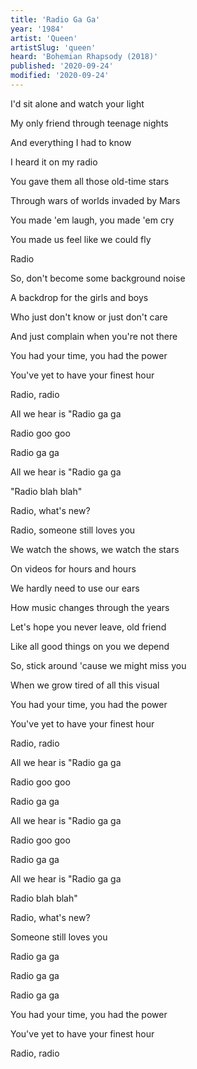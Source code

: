 ```yaml
---
title: 'Radio Ga Ga'
year: '1984'
artist: 'Queen'
artistSlug: 'queen'
heard: 'Bohemian Rhapsody (2018)'
published: '2020-09-24'
modified: '2020-09-24'
---
```


<LyricSection>

I'd sit alone and watch your light

My only friend through teenage nights

And everything I had to know

I heard it on my radio

</LyricSection>

<LyricSection>

You gave them all those old-time stars

Through wars of worlds invaded by Mars

You made 'em laugh, you made 'em cry

You made us feel like we could fly

</LyricSection>

<LyricSection>

Radio

</LyricSection>

<LyricSection>

So, don't become some background noise

A backdrop for the girls and boys

Who just don't know or just don't care

And just complain when you're not there

</LyricSection>

<LyricSection>

You had your time, you had the power

You've yet to have your finest hour

Radio, radio

</LyricSection>

<LyricSection>

All we hear is "Radio ga ga

Radio goo goo

Radio ga ga

All we hear is "Radio ga ga

"Radio blah blah"

Radio, what's new?

Radio, someone still loves you

</LyricSection>

<LyricSection>

We watch the shows, we watch the stars

On videos for hours and hours

We hardly need to use our ears

How music changes through the years

</LyricSection>

<LyricSection>

Let's hope you never leave, old friend

Like all good things on you we depend

So, stick around 'cause we might miss you

When we grow tired of all this visual

</LyricSection>

<LyricSection>

You had your time, you had the power

You've yet to have your finest hour

Radio, radio

</LyricSection>

<LyricSection>

All we hear is "Radio ga ga

Radio goo goo

Radio ga ga

All we hear is "Radio ga ga

Radio goo goo

Radio ga ga

</LyricSection>

<LyricSection>

All we hear is "Radio ga ga

Radio blah blah"

Radio, what's new?

Someone still loves you

</LyricSection>

<LyricSection>

Radio ga ga

Radio ga ga

Radio ga ga

</LyricSection>

<LyricSection>

You had your time, you had the power

You've yet to have your finest hour

Radio, radio

</LyricSection>
